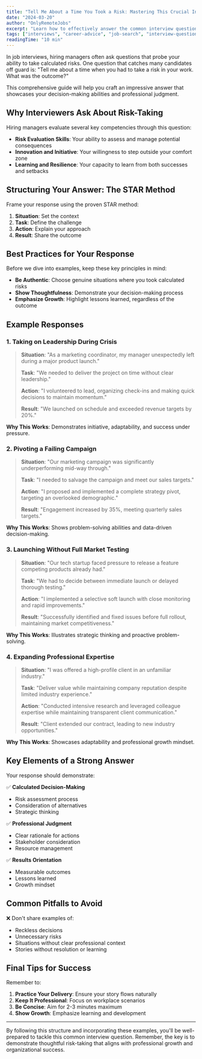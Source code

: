 ```yaml
---
title: "Tell Me About a Time You Took a Risk: Mastering This Crucial Interview Question"
date: "2024-03-20"
author: "OnlyRemoteJobs"
excerpt: "Learn how to effectively answer the common interview question about risk-taking, complete with STAR method examples and professional tips."
tags: ["interviews", "career-advice", "job-search", "interview-questions"]
readingTime: "10 min"
---
```


In job interviews, hiring managers often ask questions that probe your ability to take calculated risks. One question that catches many candidates off guard is: "Tell me about a time when you had to take a risk in your work. What was the outcome?"

This comprehensive guide will help you craft an impressive answer that showcases your decision-making abilities and professional judgment.

## Why Interviewers Ask About Risk-Taking

Hiring managers evaluate several key competencies through this question:

- **Risk Evaluation Skills**: Your ability to assess and manage potential consequences
- **Innovation and Initiative**: Your willingness to step outside your comfort zone
- **Learning and Resilience**: Your capacity to learn from both successes and setbacks

## Structuring Your Answer: The STAR Method

Frame your response using the proven STAR method:

1. **Situation**: Set the context
2. **Task**: Define the challenge
3. **Action**: Explain your approach
4. **Result**: Share the outcome

## Best Practices for Your Response

Before we dive into examples, keep these key principles in mind:

- **Be Authentic**: Choose genuine situations where you took calculated risks
- **Show Thoughtfulness**: Demonstrate your decision-making process
- **Emphasize Growth**: Highlight lessons learned, regardless of the outcome

## Example Responses

### 1. Taking on Leadership During Crisis

> **Situation**: "As a marketing coordinator, my manager unexpectedly left during a major product launch."
>
> **Task**: "We needed to deliver the project on time without clear leadership."
>
> **Action**: "I volunteered to lead, organizing check-ins and making quick decisions to maintain momentum."
>
> **Result**: "We launched on schedule and exceeded revenue targets by 20%."

**Why This Works**: Demonstrates initiative, adaptability, and success under pressure.

### 2. Pivoting a Failing Campaign

> **Situation**: "Our marketing campaign was significantly underperforming mid-way through."
>
> **Task**: "I needed to salvage the campaign and meet our sales targets."
>
> **Action**: "I proposed and implemented a complete strategy pivot, targeting an overlooked demographic."
>
> **Result**: "Engagement increased by 35%, meeting quarterly sales targets."

**Why This Works**: Shows problem-solving abilities and data-driven decision-making.

### 3. Launching Without Full Market Testing

> **Situation**: "Our tech startup faced pressure to release a feature competing products already had."
>
> **Task**: "We had to decide between immediate launch or delayed thorough testing."
>
> **Action**: "I implemented a selective soft launch with close monitoring and rapid improvements."
>
> **Result**: "Successfully identified and fixed issues before full rollout, maintaining market competitiveness."

**Why This Works**: Illustrates strategic thinking and proactive problem-solving.

### 4. Expanding Professional Expertise

> **Situation**: "I was offered a high-profile client in an unfamiliar industry."
>
> **Task**: "Deliver value while maintaining company reputation despite limited industry experience."
>
> **Action**: "Conducted intensive research and leveraged colleague expertise while maintaining transparent client communication."
>
> **Result**: "Client extended our contract, leading to new industry opportunities."

**Why This Works**: Showcases adaptability and professional growth mindset.

## Key Elements of a Strong Answer

Your response should demonstrate:

✅ **Calculated Decision-Making**

- Risk assessment process
- Consideration of alternatives
- Strategic thinking

✅ **Professional Judgment**

- Clear rationale for actions
- Stakeholder consideration
- Resource management

✅ **Results Orientation**

- Measurable outcomes
- Lessons learned
- Growth mindset

## Common Pitfalls to Avoid

❌ Don't share examples of:

- Reckless decisions
- Unnecessary risks
- Situations without clear professional context
- Stories without resolution or learning

## Final Tips for Success

Remember to:

1. **Practice Your Delivery**: Ensure your story flows naturally
2. **Keep It Professional**: Focus on workplace scenarios
3. **Be Concise**: Aim for 2-3 minutes maximum
4. **Show Growth**: Emphasize learning and development

---

By following this structure and incorporating these examples, you'll be well-prepared to tackle this common interview question. Remember, the key is to demonstrate thoughtful risk-taking that aligns with professional growth and organizational success.
